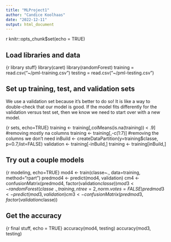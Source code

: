 ```yaml
---
title: "MLProject1"
author: "Candice Koolhaas"
date: "2022-12-11"
output: html_document
---
```


{r setup, include=FALSE}
knitr::opts_chunk$set(echo = TRUE)


## Load libraries and data

{r library stuff}
library(caret)
library(randomForest)
training = read.csv("~/pml-training.csv")
testing = read.csv("~/pml-testing.csv")


## Set up training, test, and validation sets

We use a validation set because it's better to do so!
It is like a way to double-check that our model is good.
If the model fits differently for the validation versus test set, then we know we need to start over with a new model. 

{r sets, echo=TRUE}
training <- training[,colMeans(is.na(training)) < .9] #removing mostly na columns
training <- training[,-c(1:7)] #removing the columns we don't need
inBuild <- createDataPartition(y=training$classe, p=0.7,list=FALSE)
validation <- training[-inBuild,]
training <- training[inBuild,]


## Try out a couple models

{r modeling, echo=TRUE}
mod4 <- train(classe~., data=training, method="rpart")
predmod4 <- predict(mod4, validation)
cm4 <- confusionMatrix(predmod4, factor(validation$classe))
mod3 <- randomForest(classe ~., training, ntree=2,norm.votes=FALSE)
predmod3 <- predict(mod3, validation)
cm3 <- confusionMatrix(predmod3, factor(validation$classe))



## Get the accuracy

{r final stuff, echo = TRUE}
accuracy(mod4, testing)
accuracy(mod3, testing)
